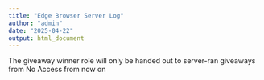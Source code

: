 ```yaml
---
title: "Edge Browser Server Log"
author: "admin"
date: "2025-04-22"
output: html_document
---
```


The giveaway winner role will only be handed out to server-ran giveaways from 
⁠No Access from now on
